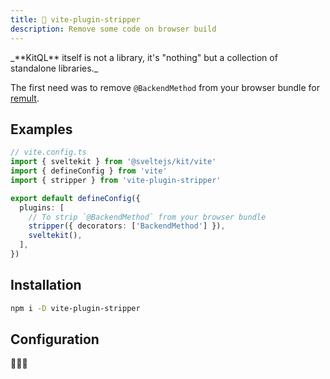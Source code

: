 ```yaml
---
title: 🥶 vite-plugin-stripper
description: Remove some code on browser build
---
```



<Aside type="tip">
  _**KitQL** itself is not a library, it's "nothing" but a collection of standalone libraries._
</Aside>

The first need was to remove `@BackendMethod` from your browser bundle for
[remult](https://remult.dev/).

## Examples

```ts
// vite.config.ts
import { sveltekit } from '@sveltejs/kit/vite'
import { defineConfig } from 'vite'
import { stripper } from 'vite-plugin-stripper'

export default defineConfig({
  plugins: [
    // To strip `@BackendMethod` from your browser bundle
    stripper({ decorators: ['BackendMethod'] }),
    sveltekit(),
  ],
})
```

## Installation

```sh
npm i -D vite-plugin-stripper
```

## Configuration

🚧🚧🚧

